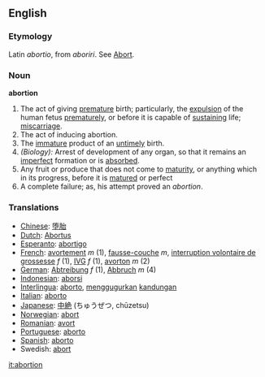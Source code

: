 ==English==

===Etymology===
Latin ''abortio'', from ''aboriri''. See [[Abort]].

===Noun===
'''abortion'''

#The act of giving [[premature]] birth; particularly, the [[expulsion]] of the human fetus [[prematurely]], or before it is capable of [[sustaining]] life; [[miscarriage]].
# The act of inducing abortion.
# The [[immature]] product of an [[untimely]] birth.
# ''(Biology):'' Arrest of development of any organ, so that it remains an [[imperfect]] formation or is [[absorbed]].
# Any fruit or produce that does not come to [[maturity]], or anything which in its progress, before it is [[matured]] or perfect
# A complete failure; as, his attempt proved an ''abortion''.

=== Translations ===
{{checktrans}}
*[[Chinese]]: [[堕胎]]
*[[Dutch]]: [[Abortus]]
*[[Esperanto]]: [[abortigo]]
*[[French]]: [[avortement]] ''m'' (1), [[fausse-couche]] ''m'', [[interruption volontaire de grossesse]] ''f'' (1), [[IVG]] ''f'' (1), [[avorton]] ''m'' (2)
*[[German]]: [[Abtreibung]] ''f'' (1), [[Abbruch]] ''m'' (4)
*[[Indonesian]]: [[aborsi]]
*[[Interlingua]]: [[aborto]], [[gugur|menggugurkan]] [[kandung|kandungan]]
*[[Italian]]: [[aborto]]
*[[Japanese]]: [[中絶]] (ちゅうぜつ, chūzetsu)
*[[Norwegian]]: [[abort]]
*[[Romanian]]: [[avort]]
*[[Portuguese]]: [[aborto]]
*[[Spanish]]: [[aborto]]
*Swedish: [[abort]]

[[it:abortion]]